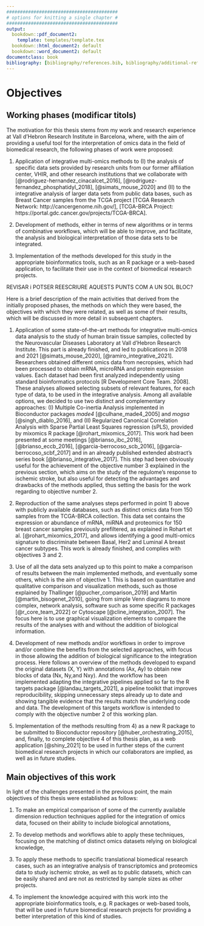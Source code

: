 ```yaml
---
#########################################
# options for knitting a single chapter #
#########################################
output:
  bookdown::pdf_document2:
    template: templates/template.tex
  bookdown::html_document2: default
  bookdown::word_document2: default
documentclass: book
bibliography: [bibliography/references.bib, bibliography/additional-references.bib]
---
```


# Objectives {#objectives}
\chaptermark{Objectives}
\minitoc <!-- this will include a mini table of contents-->

<!-- LaTeX normally does not indent the first line after a heading - however, it does so after the mini table of contents. You can manually tell it not to with \noindent 
\noindent The main objectives of this work are the following:-->

## Working phases (modificar titols)

The motivation for this thesis stems from my work and research experience at Vall d'Hebron Research Institute in Barcelona, where, with the aim of providing a useful tool for the interpretation of omics data in the field of biomedical research, the following phases of work were proposed:

1. Application of integrative multi-omics methods to (I) the analysis of specific data sets provided by research units from our former affiliation center, VHIR, and other research institutions that we collaborate with [@rodriguez-hernandez_cinacalcet_2016], [@rodriguez-fernandez_phosphatidyl_2018], [@simats_mouse_2020] and (II) to the integrative analysis of larger data sets from public data bases, such as Breast Cancer samples from the TCGA project [TCGA Research Network: http://cancergenome.nih.gov/], [TCGA-BRCA Project: https://portal.gdc.cancer.gov/projects/TCGA-BRCA].

2. Development of methods, either in terms of new algorithms or in terms of combinative workflows, which will be able to improve, and facilitate, the analysis and biological interpretation of those data sets to be integrated.

3. Implementation of the methods developed for this study in the appropriate bioinformatics tools, such as an R package or a web-based application, to facilitate their use in the context of biomedical research projects.

REVISAR i POTSER REESCRIURE AQUESTS PUNTS COM A UN SOL BLOC?

Here is a brief description of the main activities that derived from the initially proposed phases, the methods on which they were based, the objectives with which they were related, as well as some of their results, which will be discussed in more detail in subsequent chapters.

1. Application of some state-of-the-art methods for integrative multi-omics data analysis to the study of human brain tissue samples, collected by the Neurovascular Diseases Laboratory at Vall d’Hebron Research Institute. This part is already finished, and led to publications in 2018 and 2021 [@simats_mouse_2020], [@ramiro_integrative_2021]. Researchers obtained different omics data from necropsies, which had been processed to obtain mRNA, microRNA and protein expression values. Each dataset had been first analyzed independently using standard bioinformatics protocols [R Development Core Team. 2008]. These analyses allowed selecting subsets of relevant features, for each type of data, to be used in the integrative analysis. Among all available options, we decided to use two distinct and complementary approaches: (I) Multiple Co-inertia Analysis implemented in Bioconductor packages *made4* [@culhane_made4_2005] and *mogsa* [@singh_diablo_2016], and (II) Regularized Canonical Correlation Analysis with Sparse Partial Least Squares regression (sPLS), provided by mixomics R package [@rohart_mixomics_2017]. This work had been presented at some meetings [@brianso_ibc_2016], [@brianso_eccb_2016], [@garcia-berrocoso_scb_2016], [@garcia-berrocoso_scbf_2017] and in an already published extended abstract’s series book [@brianso_integrative_2017]. This step had been obviously useful for the achievement of the objective number 3 explained in the previous section, which aims on the study of the regulome’s response to ischemic stroke, but also useful for detecting the advantages and drawbacks of the methods applied, thus setting the basis for the work regarding to objective number 2.

2. Reproduction of the same analyses steps performed in point 1) above with publicly available databases, such as distinct omics data from 150 samples from the TCGA-BRCA collection. This data set contains the expression or abundance of mRNA, miRNA and proteomics for 150 breast cancer samples previously prefiltered, as explained in Rohart et al. [@rohart_mixomics_2017], and allows identifying a good multi-omics signature to discriminate between Basal, Her2 and Luminal A breast cancer subtypes. This work is already finished, and complies with objectives 3 and 2.

3. Use of all the data sets analyzed up to this point to make a comparison of results between the main implemented methods, and eventually some others, which is the aim of objective 1. This is based on quantitative and qualitative comparison and visualization methods, such as those explained by Thallinger [@pucher_comparison_2019] and Martin [@martin_bisogenet_2010], going from simple Venn diagrams to more complex, network analysis, software such as some specific R packages [@r_core_team_2022] or Cytoscape [@cline_integration_2007]. The focus here is to use graphical visualization elements to compare the results of the analyses with and without the addition of biological information.

4. Development of new methods and/or workflows in order to improve and/or combine the benefits from the selected approaches, with focus in those allowing the addition of biological significance to the integration process. Here follows an overview of the methods developed to expand the original datasets (X, Y) with annotations (Ax, Ay) to obtain new blocks of data (Nx, Ny,and Nxy). And the workflow has been implemented adapting the integrative pipelines applied so far to the R targets package [@landau_targets_2021], a pipeline toolkit that improves reproducibility, skipping unnecessary steps already up to date and showing tangible evidence that the results match the underlying code and data. The development of this targets workflow is intended to comply with the objective number 2 of this working plan.

5. Implementation of the methods resulting from 4) as a new R package to be submitted to Bioconductor repository [@huber_orchestrating_2015], and, finally, to complete objective 4 of this thesis plan, as a web application [@shiny_2021] to be used in further steps of the current biomedical research projects in which our collaborators are implied, as well as in future studies.


## Main objectives of this work

In light of the challenges presented in the previous point, the main objectives of this thesis were established as follows:

1. To make an empirical comparison of some of the currently available dimension reduction techniques applied for the integration of omics data, focused on their ability to include biological annotations,

2. To develop methods and workflows able to apply these techniques, focusing on the matching of distinct omics datasets relying on biological knowledge,

3. To apply these methods to specific translational biomedical research cases, such as an integrative analysis of transcriptomics and proteomics data to study ischemic stroke, as well as to public datasets, which can be easily shared and are not as restricted by sample sizes as other projects.

4. To implement the knowledge acquired with this work into the appropriate bioinformatics tools, e.g. R packages or web-based tools, that will be used in future biomedical research projects for providing a better interpretation of this kind of studies.

\begin{small}All these objectives are in agreement with the tasks defined within a project partially supported by Grant MTM2015-64465-C2-1-R (MINECO/FEDER) from the Ministerio de Economía y Competitividad (Spain), to which the PhD Thesis proposed here is related.\end{small}




